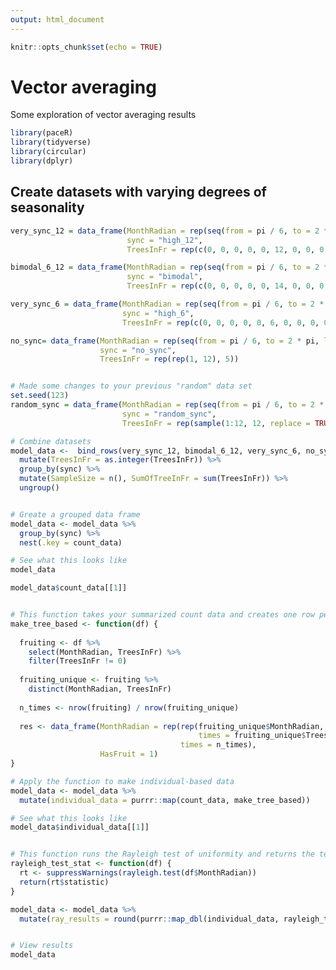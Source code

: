 ```yaml
---
output: html_document
---
```


```r
knitr::opts_chunk$set(echo = TRUE)
```

# Vector averaging
Some exploration of vector averaging results

```r
library(paceR)
library(tidyverse)
library(circular)
library(dplyr)
```

## Create datasets with varying degrees of seasonality

```r
very_sync_12 = data_frame(MonthRadian = rep(seq(from = pi / 6, to = 2 * pi, length.out = 12), 5),
                          sync = "high_12",
                          TreesInFr = rep(c(0, 0, 0, 0, 0, 12, 0, 0, 0, 0, 0, 0), 5))

bimodal_6_12 = data_frame(MonthRadian = rep(seq(from = pi / 6, to = 2 * pi, length.out = 12), 5),
                          sync = "bimodal",
                          TreesInFr = rep(c(0, 0, 0, 0, 0, 14, 0, 0, 0, 0, 0, 2), 5))

very_sync_6 = data_frame(MonthRadian = rep(seq(from = pi / 6, to = 2 * pi, length.out = 12), 5),
                         sync = "high_6",
                         TreesInFr = rep(c(0, 0, 0, 0, 0, 6, 0, 0, 0, 0, 0, 0), 5))

no_sync= data_frame(MonthRadian = rep(seq(from = pi / 6, to = 2 * pi, length.out = 12), 5),
                    sync = "no_sync",
                    TreesInFr = rep(rep(1, 12), 5))


# Made some changes to your previous "random" data set
set.seed(123)
random_sync = data_frame(MonthRadian = rep(seq(from = pi / 6, to = 2 * pi, length.out = 12), 5),
                         sync = "random_sync",
                         TreesInFr = rep(sample(1:12, 12, replace = TRUE), 5))

# Combine datasets
model_data <-  bind_rows(very_sync_12, bimodal_6_12, very_sync_6, no_sync, random_sync)%>% 
  mutate(TreesInFr = as.integer(TreesInFr)) %>% 
  group_by(sync) %>% 
  mutate(SampleSize = n(), SumOfTreeInFr = sum(TreesInFr)) %>% 
  ungroup()


# Greate a grouped data frame
model_data <- model_data %>% 
  group_by(sync) %>% 
  nest(.key = count_data)

# See what this looks like
model_data

model_data$count_data[[1]]


# This function takes your summarized count data and creates one row per non-zero tree 
make_tree_based <- function(df) {
  
  fruiting <- df %>% 
    select(MonthRadian, TreesInFr) %>% 
    filter(TreesInFr != 0)
  
  fruiting_unique <- fruiting %>% 
    distinct(MonthRadian, TreesInFr)
  
  n_times <- nrow(fruiting) / nrow(fruiting_unique)
  
  res <- data_frame(MonthRadian = rep(rep(fruiting_unique$MonthRadian, 
                                          times = fruiting_unique$TreesInFr), 
                                      times = n_times),
                    HasFruit = 1)
}

# Apply the function to make individual-based data
model_data <- model_data %>% 
  mutate(individual_data = purrr::map(count_data, make_tree_based))

# See what this looks like
model_data$individual_data[[1]]


# This function runs the Rayleigh test of uniformity and returns the test statistic
rayleigh_test_stat <- function(df) {
  rt <- suppressWarnings(rayleigh.test(df$MonthRadian))
  return(rt$statistic)
}

model_data <- model_data %>%
  mutate(ray_results = round(purrr::map_dbl(individual_data, rayleigh_test_stat), 2))


# View results
model_data

```


